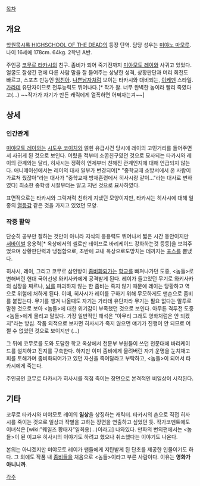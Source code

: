 [[목차]]

== 개요 ==
[[학원묵시록 HIGHSCHOOL OF THE DEAD]]의 등장 단역. 담당 성우는 [[미야노 마모루]]. 나이 16세에 178cm. 64kg. 2학년 A반.

주인공 [[코무로 타카시]]의 친구. 좀비가 되어 죽기전까지 [[미야모토 레이]]와 사귀고 있었다. 얼굴도 잘생긴 편에 다른 사람 말을 잘 들어주는 상냥한 성격, 상황판단과 머리 회전도 빠르고, 스포츠 만능인 [[엄친아]]. [[나쁜남자]]처럼 보이는 타카시와 대비되는, [[이케멘]] 스타일. [[가라데]] 유단자이므로 전투능력도 뛰어나다.[* 작가 왈. 너무 완벽한 놈이라 빨리 죽였다고(...) ~~작가가 자기가 만든 캐릭에게 열폭하면 어쩌자는겨~~]

== 상세 ==
=== 인간관계 ===
[[미야모토 레이]]와는 [[시도우 코이치]]와 얽힌 유급사건 당시에 레이의 고민거리를 들어주면서 사귀게 된 것으로 보인다. 어렸을 적부터 소꿉친구였던 것으로 묘사되는 타카시와 레이의 관계와는 달리, 히사시는 정확히 언제부터 친해진 관계인지에 대해 언급되지 않는다. 애니메이션에서는 레이의 대사 일부가 변경되어[* "중학교때 소방서에서 온 사람이 가르쳐 줬잖아"라는 대사가 "중학교때 방재훈련에서 히사시랑 같이…"라는 대사로 변하였다] 최소한 중학생 시절부터는 알고 지낸 것으로 묘사하였다.

표면적으로는 타카시와 그럭저럭 친하게 지냈던 모양이지만, 타카시는 히사시에 대해 일종의 [[열등감]] 같은 것을 가지고 있었던 모양.

=== 작중 활약 ===
단순히 공부만 잘하는 것만이 아니라 지식의 응용력도 뛰어나서 짧은 시간 동안이지만 [[서바이벌]] 응용력[* 옥상에서의 셀로판 테이프로 바리케이드 강화하는것 등등]을 보여주었으며 상황판단력과 냉점함으로, 초반에 교내 옥상으로도망치는 데까지는 [[포스]]를 뽐냈다.

히사시, 레이, 그리고 코무로 삼인방이 [[좀비]]화되가는 [[학교]]를 빠져나가던 도중, <놈들>로 변해버린 현대 국어선생 와키사카에게 공격받게 된다. 레이가 들고있던 무기로 와키사카의 심장을 찌르나, [[뇌]]를 파괴하지 않는 한 좀비는 죽지 않기 때문에 레이는 당황하고 역으로 위험에 처하게 된다. 이때, 히사시가 레이를 구하기 위해 무모하게도 맨손으로 좀비를 붙잡는다. 무기를 챙겨 나올때도 자기는 가라데 유단자라 무기는 필요 없다는 말투로 말한 것으로 보아 <놈들>에 대한 위기감이 부족했던 것으로 보인다. 아무튼 격투전 도중 <놈들>에게 물리고 말았다. 가장 일반적인 해석은 "아무리 그래도 영화처럼은 안 되겠지"라는 방심. 작품 외적으로 보자면 히사시가 죽지 않으면 얘기가 진행이 안 되므로 어쩔 수 없었던 것으로 보이지만 (…)

그 뒤에 코무로를 도와 도달한 학교 옥상에서 천문부 부원들이 쓰던 천문대에 바리케이드를 설치하고 진지를 구축한다. 하지만 이미 좀비에게 물려버린 자기 운명을 눈치채고 피를 토해가며 좀비화되어가고 있던 자신을 죽여달라고 부탁하고, <놈들>이 되어서 타카시에게 죽는다.

주인공인 코무로 타카시가 히사시를 직접 죽이는 장면으로 본격적인 비일상이 시작된다.

== 기타 ==
코무로 타카시와 미야모토 레이의 '''일상'''을 상징하는 캐릭터. 타카시의 손으로 직접 히사시를 죽이는 것으로 일상과 작별을 고하는 장면을 연출하고 싶었던 듯. 작가코멘트에도 이녀석은 [wiki:"웨일즈 황태자"일회용(…)이라고] 나와있다. 만화의 번외편에서는 <놈들>이 된 이고우 히사시의 이야기도 하려고 했으나 취소했다는 이야기도 나온다.
 
본의는 아니겠지만 미야모토 레이가 팬들에게 지탄받게 된 단초를 제공한 인물이기도 하다. 그 외에도 작품 내 [[좀비]]들을 처음으로 <놈들>이라고 부른 사람이다. 이유는 '''영화가 아니니까'''.

[[각주]]
